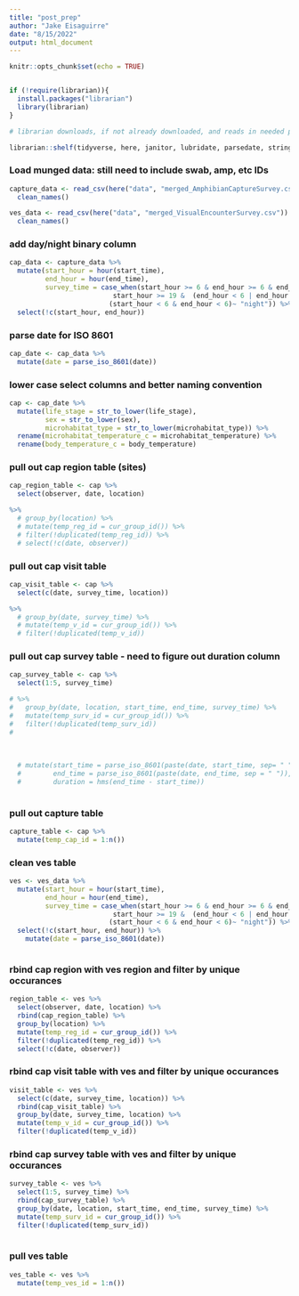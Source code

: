 ```yaml
---
title: "post_prep"
author: "Jake Eisaguirre"
date: "8/15/2022"
output: html_document
---
```


```r
knitr::opts_chunk$set(echo = TRUE)


if (!require(librarian)){
  install.packages("librarian")
  library(librarian)
}

# librarian downloads, if not already downloaded, and reads in needed packages

librarian::shelf(tidyverse, here, janitor, lubridate, parsedate, stringr)
```

### Load munged data: still need to include swab, amp, etc IDs
```r

capture_data <- read_csv(here("data", "merged_AmphibianCaptureSurvey.csv")) %>% 
  clean_names()

ves_data <- read_csv(here("data", "merged_VisualEncounterSurvey.csv")) %>% 
  clean_names()

```
### add day/night binary column
```r

cap_data <- capture_data %>% 
  mutate(start_hour = hour(start_time),
         end_hour = hour(end_time),
         survey_time = case_when(start_hour >= 6 & end_hour >= 6 & end_hour < 19 ~ "day", 
                          start_hour >= 19 &  (end_hour < 6 | end_hour <= 23) |
                         (start_hour < 6 & end_hour < 6)~ "night")) %>% 
  select(!c(start_hour, end_hour))

```

### parse date for ISO 8601
```r
cap_date <- cap_data %>% 
  mutate(date = parse_iso_8601(date))
```

### lower case select columns and better naming convention
```r

cap <- cap_date %>% 
  mutate(life_stage = str_to_lower(life_stage),
         sex = str_to_lower(sex),
         microhabitat_type = str_to_lower(microhabitat_type)) %>% 
  rename(microhabitat_temperature_c = microhabitat_temperature) %>% 
  rename(body_temperature_c = body_temperature)

```

### pull out cap region table (sites)
```r

cap_region_table <- cap %>% 
  select(observer, date, location) 

%>% 
  # group_by(location) %>% 
  # mutate(temp_reg_id = cur_group_id()) %>% 
  # filter(!duplicated(temp_reg_id)) %>% 
  # select(!c(date, observer))

```

### pull out cap visit table
```r

cap_visit_table <- cap %>% 
  select(c(date, survey_time, location)) 

%>% 
  # group_by(date, survey_time) %>% 
  # mutate(temp_v_id = cur_group_id()) %>% 
  # filter(!duplicated(temp_v_id))

```

### pull out cap survey table - need to figure out duration column
```r

cap_survey_table <- cap %>% 
  select(1:5, survey_time) 

# %>%
#   group_by(date, location, start_time, end_time, survey_time) %>%
#   mutate(temp_surv_id = cur_group_id()) %>%
#   filter(!duplicated(temp_surv_id))
#   
  
  
  
  # mutate(start_time = parse_iso_8601(paste(date, start_time, sep= " ")),
  #        end_time = parse_iso_8601(paste(date, end_time, sep = " ")),
  #        duration = hms(end_time - start_time))
  

```

### pull out capture table
```r

capture_table <- cap %>% 
  mutate(temp_cap_id = 1:n())

```

### clean ves table
```r

ves <- ves_data %>% 
  mutate(start_hour = hour(start_time),
         end_hour = hour(end_time),
         survey_time = case_when(start_hour >= 6 & end_hour >= 6 & end_hour < 19 ~ "day", 
                          start_hour >= 19 &  (end_hour < 6 | end_hour <= 23) |
                         (start_hour < 6 & end_hour < 6)~ "night")) %>% 
  select(!c(start_hour, end_hour)) %>% 
    mutate(date = parse_iso_8601(date))



```

### rbind cap region with ves region and filter by unique occurances
```r

region_table <- ves %>% 
  select(observer, date, location) %>% 
  rbind(cap_region_table) %>% 
  group_by(location) %>%  
  mutate(temp_reg_id = cur_group_id()) %>% 
  filter(!duplicated(temp_reg_id)) %>% 
  select(!c(date, observer))

```

### rbind cap visit table with ves and filter by unique occurances
```r
visit_table <- ves %>% 
  select(c(date, survey_time, location)) %>% 
  rbind(cap_visit_table) %>% 
  group_by(date, survey_time, location) %>% 
  mutate(temp_v_id = cur_group_id()) %>% 
  filter(!duplicated(temp_v_id))


```

### rbind cap survey table with ves and filter by unique occurances
```r

survey_table <- ves %>% 
  select(1:5, survey_time) %>% 
  rbind(cap_survey_table) %>% 
  group_by(date, location, start_time, end_time, survey_time) %>% 
  mutate(temp_surv_id = cur_group_id()) %>% 
  filter(!duplicated(temp_surv_id))
  

```

### pull ves table
```r

ves_table <- ves %>% 
  mutate(temp_ves_id = 1:n())

```


